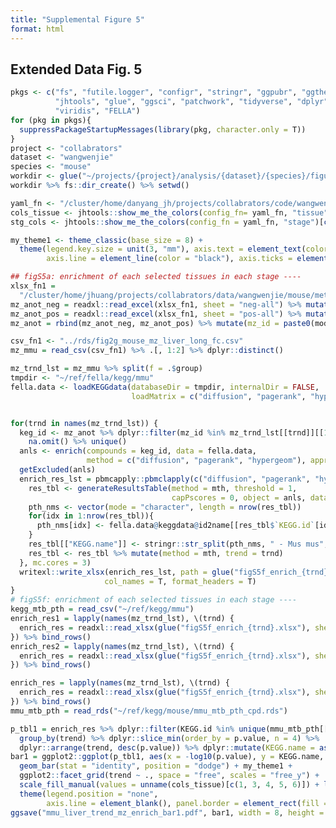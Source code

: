 ```yaml
---
title: "Supplemental Figure 5"
format: html
---
```

## Extended Data Fig. 5

```r

pkgs <- c("fs", "futile.logger", "configr", "stringr", "ggpubr", "ggthemes", 
          "jhtools", "glue", "ggsci", "patchwork", "tidyverse", "dplyr", "Seurat", 
          "viridis", "FELLA")  
for (pkg in pkgs){
  suppressPackageStartupMessages(library(pkg, character.only = T))
}
project <- "collabrators"
dataset <- "wangwenjie"
species <- "mouse"
workdir <- glue("~/projects/{project}/analysis/{dataset}/{species}/figures/sfig5")
workdir %>% fs::dir_create() %>% setwd()

yaml_fn <- "/cluster/home/danyang_jh/projects/collabrators/code/wangwenjie/mouse/figures/configs.yaml"
cols_tissue <- jhtools::show_me_the_colors(config_fn= yaml_fn, "tissue")
stg_cols <- jhtools::show_me_the_colors(config_fn = yaml_fn, "stage")[c("CS12", "CS14", "CS18")]

my_theme1 <- theme_classic(base_size = 8) + 
  theme(legend.key.size = unit(3, "mm"), axis.text = element_text(color = "black"), 
        axis.line = element_line(color = "black"), axis.ticks = element_line(color = "black"))

## figS5a: enrichment of each selected tissues in each stage ----
xlsx_fn1 = 
  "/cluster/home/jhuang/projects/collabrators/data/wangwenjie/mouse/metabolism/mouse_adjusted/DZLM2023110146_DZLM2024030584-b1-张进-王文杰-空间代谢组-项目报告/2.定性结果/Qualitative.xlsx"
mz_anot_neg = readxl::read_excel(xlsx_fn1, sheet = "neg-all") %>% mutate(mode = "neg")
mz_anot_pos = readxl::read_excel(xlsx_fn1, sheet = "pos-all") %>% mutate(mode = "pos")
mz_anot = rbind(mz_anot_neg, mz_anot_pos) %>% mutate(mz_id = paste0(mode, "-", mz))

csv_fn1 <- "../rds/fig2g_mouse_mz_liver_long_fc.csv"
mz_mmu = read_csv(csv_fn1) %>% .[, 1:2] %>% dplyr::distinct()

mz_trnd_lst = mz_mmu %>% split(f = .$group)
tmpdir <- "~/ref/fella/kegg/mmu" 
fella.data <- loadKEGGdata(databaseDir = tmpdir, internalDir = FALSE, 
                           loadMatrix = c("diffusion", "pagerank", "hypergeom"))


for(trnd in names(mz_trnd_lst)) {
  keg_id <- mz_anot %>% dplyr::filter(mz_id %in% mz_trnd_lst[[trnd]][[1]]) %>% .$KEGG %>% 
    na.omit() %>% unique()
  anls <- enrich(compounds = keg_id, data = fella.data, 
                 method = c("diffusion", "pagerank", "hypergeom"), approx = "normality")
  getExcluded(anls)
  enrich_res_lst = pbmcapply::pbmclapply(c("diffusion", "pagerank", "hypergeom"), \(mth) {
    res_tbl <- generateResultsTable(method = mth, threshold = 1, 
                                    capPscores = 0, object = anls, data = fella.data)
    pth_nms <- vector(mode = "character", length = nrow(res_tbl))
    for(idx in 1:nrow(res_tbl)){
      pth_nms[idx] <- fella.data@keggdata@id2name[[res_tbl$`KEGG.id`[idx]]]
    }
    res_tbl[["KEGG.name"]] <- stringr::str_split(pth_nms, " - Mus mus", simplify = T)[, 1]
    res_tbl <- res_tbl %>% mutate(method = mth, trend = trnd)
  }, mc.cores = 3)
  writexl::write_xlsx(enrich_res_lst, path = glue("figS5f_enrich_{trnd}.xlsx"), 
                     col_names = T, format_headers = T)
}
# figS5f: enrichment of each selected tissues in each stage ----
kegg_mtb_pth = read_csv("~/ref/kegg/mmu")
enrich_res1 = lapply(names(mz_trnd_lst), \(trnd) {
  enrich_res = readxl::read_xlsx(glue("figS5f_enrich_{trnd}.xlsx"), sheet = 1) 
}) %>% bind_rows()
enrich_res2 = lapply(names(mz_trnd_lst), \(trnd) {
  enrich_res = readxl::read_xlsx(glue("figS5f_enrich_{trnd}.xlsx"), sheet = 2) 
}) %>% bind_rows()

enrich_res = lapply(names(mz_trnd_lst), \(trnd) {
  enrich_res = readxl::read_xlsx(glue("figS5f_enrich_{trnd}.xlsx"), sheet = 3) 
}) %>% bind_rows()
mmu_mtb_pth = read_rds("~/ref/kegg/mouse/mmu_mtb_pth_cpd.rds")

p_tbl1 = enrich_res %>% dplyr::filter(KEGG.id %in% unique(mmu_mtb_pth[[1]])) %>% 
  group_by(trend) %>% dplyr::slice_min(order_by = p.value, n = 4) %>% 
  dplyr::arrange(trend, desc(p.value)) %>% dplyr::mutate(KEGG.name = as.character(KEGG.name) %>% fct())
bar1 = ggplot2::ggplot(p_tbl1, aes(x = -log10(p.value), y = KEGG.name, fill = trend)) + 
  geom_bar(stat = "identity", position = "dodge") + my_theme1 + 
  ggplot2::facet_grid(trend ~ ., space = "free", scales = "free_y") + 
  scale_fill_manual(values = unname(cols_tissue)[c(1, 3, 4, 5, 6)]) + labs(y = "") + 
  theme(legend.position = "none", 
        axis.line = element_blank(), panel.border = element_rect(fill = NA, linewidth = .5))
ggsave("mmu_liver_trend_mz_enrich_bar1.pdf", bar1, width = 8, height = 10, unit = "cm")





```
